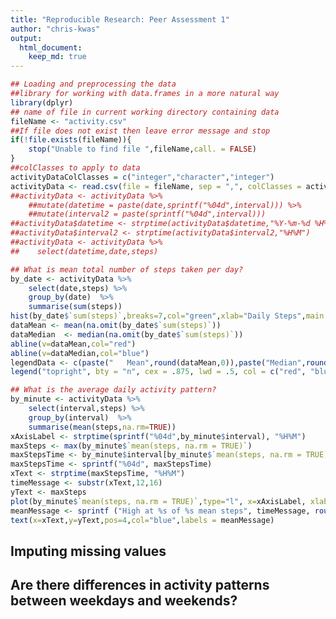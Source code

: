 ```yaml
---
title: "Reproducible Research: Peer Assessment 1"
author: "chris-kwas"
output: 
  html_document:
    keep_md: true
---
```


```r
## Loading and preprocessing the data
##library for working with data.frames in a more natural way
library(dplyr)
## name of file in current working directory containing data
fileName <- "activity.csv" 
##If file does not exist then leave error message and stop
if(!file.exists(fileName)){ 
    stop("Unable to find file ",fileName,call. = FALSE)
}
##colClasses to apply to data
activityDataColClasses = c("integer","character","integer")
activityData <- read.csv(file = fileName, sep = ",", colClasses = activityDataColClasses)
##activityData <- activityData %>% 
    ##mutate(datetime = paste(date,sprintf("%04d",interval))) %>%
    ##mutate(interval2 = paste(sprintf("%04d",interval)))
##activityData$datetime <- strptime(activityData$datetime,"%Y-%m-%d %H%M")
##activityData$interval2 <- strptime(activityData$interval2,"%H%M")
##activityData <- activityData %>% 
##    select(datetime,date,steps)
```

```r
## What is mean total number of steps taken per day?
by_date <- activityData %>% 
    select(date,steps) %>%
    group_by(date)  %>%
    summarise(sum(steps))
hist(by_date$`sum(steps)`,breaks=7,col="green",xlab="Daily Steps",main = "Histogram of Daily Steps")
dataMean <- mean(na.omit(by_date$`sum(steps)`))
dataMedian  <- median(na.omit(by_date$`sum(steps)`))
abline(v=dataMean,col="red")
abline(v=dataMedian,col="blue")
legendData <- c(paste("   Mean",round(dataMean,0)),paste("Median",round(dataMedian,0)))
legend("topright", bty = "n", cex = .875, lwd = .5, col = c("red", "blue"), xjust = 0, legend = legendData)

```



```r
## What is the average daily activity pattern?
by_minute <- activityData %>%
    select(interval,steps) %>%
    group_by(interval)  %>%
    summarise(mean(steps,na.rm=TRUE))
xAxisLabel <- strptime(sprintf("%04d",by_minute$interval), "%H%M")
maxSteps <- max(by_minute$`mean(steps, na.rm = TRUE)`)
maxStepsTime <- by_minute$interval[by_minute$`mean(steps, na.rm = TRUE)` == maxSteps]
maxStepsTime <- sprintf("%04d", maxStepsTime)
xText <- strptime(maxStepsTime, "%H%M")
timeMessage <- substr(xText,12,16)
yText <- maxSteps 
plot(by_minute$`mean(steps, na.rm = TRUE)`,type="l", x=xAxisLabel, xlab="Time", ylab="Steps", main="Average Daily Activity")
meanMessage <- sprintf ("High at %s of %s mean steps", timeMessage, round(maxSteps))
text(x=xText,y=yText,pos=4,col="blue",labels = meanMessage)
```




## Imputing missing values



## Are there differences in activity patterns between weekdays and weekends?
